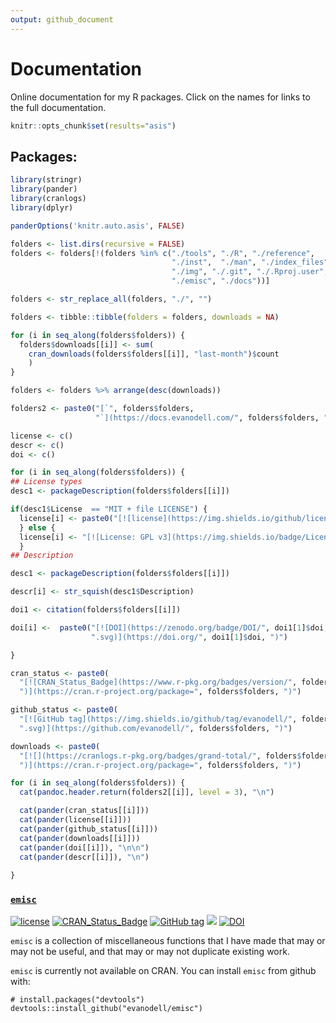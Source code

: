 ```yaml
---
output: github_document
---
```


# Documentation

Online documentation for my R packages. Click on the names for links to the full documentation.

```r
knitr::opts_chunk$set(results="asis")
```

## Packages:

```r
library(stringr)
library(pander)
library(cranlogs)
library(dplyr)

panderOptions('knitr.auto.asis', FALSE)

folders <- list.dirs(recursive = FALSE)
folders <- folders[!(folders %in% c("./tools", "./R", "./reference",
                                    "./inst",  "./man", "./index_files",
                                    "./img", "./.git", "./.Rproj.user",
                                    "./emisc", "./docs"))]

folders <- str_replace_all(folders, "./", "")

folders <- tibble::tibble(folders = folders, downloads = NA)

for (i in seq_along(folders$folders)) {
  folders$downloads[[i]] <- sum(
    cran_downloads(folders$folders[[i]], "last-month")$count
    )
}

folders <- folders %>% arrange(desc(downloads))

folders2 <- paste0("[`", folders$folders,
                   "`](https://docs.evanodell.com/", folders$folders, ")")

license <- c()
descr <- c()
doi <- c()

for (i in seq_along(folders$folders)) {
## License types
desc1 <- packageDescription(folders$folders[[i]])

if(desc1$License  == "MIT + file LICENSE") {
  license[i] <- paste0("[![license](https://img.shields.io/github/license/mashape/apistatus.svg)](https://github.com/EvanOdell/", folders$folders[[i]], "/blob/master/LICENSE.md)")
  } else {
  license[i] <- "[![License: GPL v3](https://img.shields.io/badge/License-GPLv3-blue.svg)](https://www.gnu.org/licenses/gpl-3.0)"
  }
## Description

desc1 <- packageDescription(folders$folders[[i]])

descr[i] <- str_squish(desc1$Description)

doi1 <- citation(folders$folders[[i]])

doi[i] <-  paste0("[![DOI](https://zenodo.org/badge/DOI/", doi1[1]$doi,
                  ".svg)](https://doi.org/", doi1[1]$doi, ")")

}

cran_status <- paste0(
  "[![CRAN_Status_Badge](https://www.r-pkg.org/badges/version/", folders$folders,
  ")](https://cran.r-project.org/package=", folders$folders, ")")

github_status <- paste0(
  "[![GitHub tag](https://img.shields.io/github/tag/evanodell/", folders$folders,
  ".svg)](https://github.com/evanodell/", folders$folders, ")")

downloads <- paste0(
  "[![](https://cranlogs.r-pkg.org/badges/grand-total/", folders$folders,
  ")](https://cran.r-project.org/package=", folders$folders, ")")
```

```r

for (i in seq_along(folders$folders)) {
  cat(pandoc.header.return(folders2[[i]], level = 3), "\n")

  cat(pander(cran_status[[i]]))
  cat(pander(license[[i]]))
  cat(pander(github_status[[i]]))
  cat(pander(downloads[[i]]))
  cat(pander(doi[[i]]), "\n\n")
  cat(pander(descr[[i]]), "\n")
  
}
```

### [`emisc`](https://docs.evanodell.com/emisc)

[![license](https://img.shields.io/github/license/mashape/apistatus.svg)](https://github.com/EvanOdell/emisc/blob/master/LICENSE)
[![CRAN_Status_Badge](https://www.r-pkg.org/badges/version/emisc)](https://cran.r-project.org/package=emisc)
[![GitHub tag](https://img.shields.io/github/tag/evanodell/emisc.svg)](https://github.com/evanodell/emisc)
[![](https://cranlogs.r-pkg.org/badges/grand-total/emisc)](https://dgrtwo.shinyapps.io/cranview/)
[![DOI](https://zenodo.org/badge/96876145.svg)](https://zenodo.org/badge/latestdoi/96876145)

`emisc` is a collection of miscellaneous functions that I have made that may or may not be useful, and that may or may not duplicate existing work.

`emisc` is currently not available on CRAN. You can install `emisc` from github with:

```
# install.packages("devtools")
devtools::install_github("evanodell/emisc")
```
